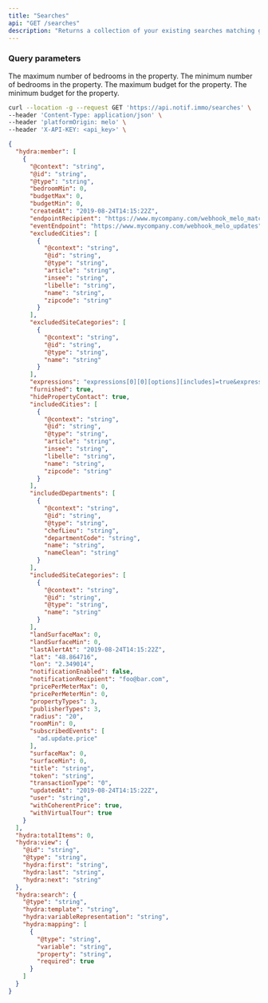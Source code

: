 ```yaml
---
title: "Searches"
api: "GET /searches"
description: "Returns a collection of your existing searches matching given criteria."
---
```


### Query parameters

 <ParamField query="notificationEnabled" type="boolean">
  The maximum number of bedrooms in the property.
  </ParamField>

  <ParamField query="order[title]" type="string" placeholder="asc, desc">
    The minimum number of bedrooms in the property.
  </ParamField>

  <ParamField query="page" type="integer" default="1">
    The maximum budget for the property.
  </ParamField>

  <ParamField query="title" type="string">
    The minimum budget for the property.
  </ParamField>


<RequestExample>

```bash Example Request
curl --location -g --request GET 'https://api.notif.immo/searches' \
--header 'Content-Type: application/json' \
--header 'platformOrigin: melo' \
--header 'X-API-KEY: <api_key>' \
```

</RequestExample>

<ResponseExample>

```json Response
{
  "hydra:member": [
    {
      "@context": "string",
      "@id": "string",
      "@type": "string",
      "bedroomMin": 0,
      "budgetMax": 0,
      "budgetMin": 0,
      "createdAt": "2019-08-24T14:15:22Z",
      "endpointRecipient": "https://www.mycompany.com/webhook_melo_match",
      "eventEndpoint": "https://www.mycompany.com/webhook_melo_updates",
      "excludedCities": [
        {
          "@context": "string",
          "@id": "string",
          "@type": "string",
          "article": "string",
          "insee": "string",
          "libelle": "string",
          "name": "string",
          "zipcode": "string"
        }
      ],
      "excludedSiteCategories": [
        {
          "@context": "string",
          "@id": "string",
          "@type": "string",
          "name": "string"
        }
      ],
      "expressions": "expressions[0][0][options][includes]=true&expressions[0][0][options][strict]=true&expressions[1][0][word]=viager&expressions[1][0][options][includes]=true&expressions[1][0][options][strict]=true",
      "furnished": true,
      "hidePropertyContact": true,
      "includedCities": [
        {
          "@context": "string",
          "@id": "string",
          "@type": "string",
          "article": "string",
          "insee": "string",
          "libelle": "string",
          "name": "string",
          "zipcode": "string"
        }
      ],
      "includedDepartments": [
        {
          "@context": "string",
          "@id": "string",
          "@type": "string",
          "chefLieu": "string",
          "departmentCode": "string",
          "name": "string",
          "nameClean": "string"
        }
      ],
      "includedSiteCategories": [
        {
          "@context": "string",
          "@id": "string",
          "@type": "string",
          "name": "string"
        }
      ],
      "landSurfaceMax": 0,
      "landSurfaceMin": 0,
      "lastAlertAt": "2019-08-24T14:15:22Z",
      "lat": "48.864716",
      "lon": "2.349014",
      "notificationEnabled": false,
      "notificationRecipient": "foo@bar.com",
      "pricePerMeterMax": 0,
      "pricePerMeterMin": 0,
      "propertyTypes": 3,
      "publisherTypes": 3,
      "radius": "20",
      "roomMin": 0,
      "subscribedEvents": [
        "ad.update.price"
      ],
      "surfaceMax": 0,
      "surfaceMin": 0,
      "title": "string",
      "token": "string",
      "transactionType": "0",
      "updatedAt": "2019-08-24T14:15:22Z",
      "user": "string",
      "withCoherentPrice": true,
      "withVirtualTour": true
    }
  ],
  "hydra:totalItems": 0,
  "hydra:view": {
    "@id": "string",
    "@type": "string",
    "hydra:first": "string",
    "hydra:last": "string",
    "hydra:next": "string"
  },
  "hydra:search": {
    "@type": "string",
    "hydra:template": "string",
    "hydra:variableRepresentation": "string",
    "hydra:mapping": [
      {
        "@type": "string",
        "variable": "string",
        "property": "string",
        "required": true
      }
    ]
  }
}
```

</ResponseExample>
